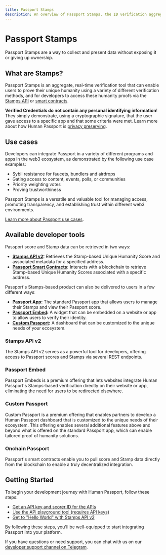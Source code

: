 ```yaml
---
title: Passport Stamps
description: An overview of Passport Stamps, the ID verification aggregate tool
---
```



# Passport Stamps

Passport Stamps are a way to collect and present data without exposing it or giving up ownership. 

## What are Stamps?

Passport Stamps is an aggregate, real-time verification tool that can enable users to prove their unique humanity using a variety of different verification methods, and for developers to access these humanity proofs via the [Stamps API](/building-with-passport/stamps/passport-api) or [smart contracts](/building-with-passport/stamps/smart-contracts).

**Verified Credentials do not contain any personal identifying information!** They simply demonstrate, using a cryptographic signature, that the user gave access to a specific app and that some criteria were met. Learn more about how Human Passport is [privacy preserving](https://passport.human.tech/privacy).

## Use cases

Developers can integrate Passport in a variety of different programs and apps in the web3 ecosystem, as demonstrated by the following use case examples:

- Sybil resistance for faucets, bundlers and airdrops
- Gating access to content, events, polls, or communities
- Priority weighting votes
- Proving trustworthiness

Passport Stamps is a versatile and valuable tool for managing access, promoting transparency, and establishing trust within different web3 environments. 

[Learn more about Passport use cases](../overview/use-cases).


## Available developer tools

Passport score and Stamp data can be retrieved in two ways:

* **[Stamps API v2](/building-with-passport/stamps/passport-api):** Retrieves the Stamp-based Unique Humanity Score and associated metadata for a specified address. 
* **[Passport Smart Contracts](/building-with-passport/stamps/smart-contracts):** Interacts with a blockchain to retrieve Stamp-based Unique Humanity Scores associated with a specific address. 

Passport's Stamps-based product can also be delivered to users in a few different ways:

* **[Passport App](https://app.passport.xyz):** The standard Passport app that allows users to manage their Stamps and view their Passport score.
* **[Passport Embed](/building-with-passport/stamps/passport-embed):** A widget that can be embedded on a website or app to allow users to verify their identity.
* **[Custom Passport](/building-with-passport/custom-passport):** A dashboard that can be customized to the unique needs of your ecosystem.

### Stamps API v2

The Stamps API v2 serves as a powerful tool for developers, offering access to Passport scores and Stamps via several REST endpoints. 

<Cards>
  <Card title="Overview" href="/building-with-passport/stamps/passport-api" />
  <Card title="Get access" href="/building-with-passport/stamps/passport-api/getting-access" />
  <Card title="Quick start" href="/building-with-passport/stamps/passport-api/quick-start-guide" />
  <Card title="API reference" href="/building-with-passport/stamps/passport-api/api-reference" />
</Cards>

### Passport Embed

Passport Embeds is a premium offering that lets websites integrate Human Passport's Stamps-based verification directly on their website or app, eliminating the need for users to be redirected elsewhere.

<Cards>
  <Card title="Passport Embed" href="/building-with-passport/stamps/passport-embed" />
</Cards>

### Custom Passport

Custom Passport is a premium offering that enables partners to develop a Human Passport dashboard that is customized to the unique needs of their ecosystem. This offering enables several additional features above and beyond what is offered on the standard Passport app, which can enable tailored proof of humanity solutions.

<Cards>
  <Card title="Custom Passport" href="/building-with-passport/custom-passport" />
</Cards>


### Onchain Passport

Passport's smart contracts enable you to pull score and Stamp data directly from the blockchain to enable a truly decentralized integration. 

<Cards>
  <Card title="Onchain Passport" href="/building-with-passport/stamps/smart-contracts" />
</Cards>


## Getting Started

To begin your development journey with Human Passport, follow these steps:

- [Get an API key and scorer ID for the APIs](/building-with-passport/stamps/passport-api/getting-access)
- [Use the API playground tool (requires API keys)](https://api.passport.xyz/v2/docs)
- [Get to "Hello World" with Stamps API v2](/building-with-passport/stamps/passport-api/quick-start-guide)

By following these steps, you'll be well-equipped to start integrating Passport into your platform.

If you have questions or need support, you can chat with us on our [developer support channel on Telegram](https://t.me/+Mcp9RsRV7tVmYjZh).
